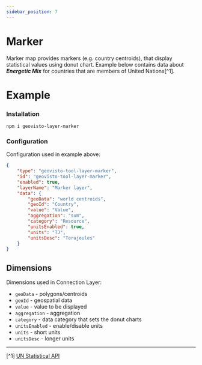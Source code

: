```yaml
---
sidebar_position: 7
---
```



# Marker

Marker map provides markers (e.g. country centroids), that display statistical values using donut chart.
Example below contains data about **_Energetic Mix_** for countries that are members of United Nations[^1].

# Example

<Marker />

### Installation

```
npm i geovisto-layer-marker
```


### Configuration

Configuration used in example above:

```json
{
    "type": "geovisto-tool-layer-marker",
    "id": "geovisto-tool-layer-marker",
    "enabled": true,
    "layerName": "Marker layer",
    "data": {
        "geoData": "world centroids",
        "geoId": "Country",
        "value": "Value",
        "aggregation": "sum",
        "category": "Resource",
        "unitsEnabled": true,
        "units": "TJ",
        "unitsDesc": "Terajoules"
    }
}
```

## Dimensions

Dimensions used in Connection Layer:

-   `geoData` - polygons/centroids
-   `geoId` - geospatial data
-   `value` - value to be displayed
-   `aggregation` - aggregation
-   `category` - data category that sets the donut charts
-   `unitsEnabled` - enable/disable units
-   `units` - short units
-   `unitsDesc` - longer units

---

[^1] [UN Statistical API](https://data.un.org/SdmxBrowser/start) <br/>
